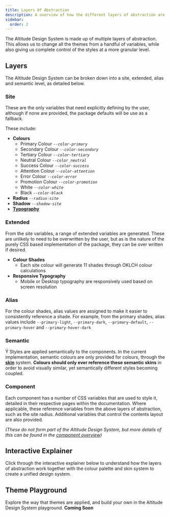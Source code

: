 ```yaml
---
title: Layers Of Abstraction
description: A overview of how the different layers of abstraction are used to create a unified yet highly configurable and extensible design system
sidebar:
  order: 2
---
```



The Altitude Design System is made up of multiple layers of abstraction. This allows us to change all the themes from a handful of variables, while also giving us complete control of the styles at a more granular level.

## Layers

The Altitude Design System can be broken down into a site, extended, alias and semantic level, as detailed below.

### Site

These are the only variables that need explicitly defining by the user, although if none are provided, the package defaults will be use as a fallback.

These include:

- **Colours**
  - Primary Colour _`--color-primary`_
  - Secondary Colour _`--color-secondary`_
  - Tertiary Colour _`--color-tertiary`_
  - Neutral Colour _`--color_neutral`_
  - Success Colour _`--color-success`_
  - Attention Colour _`--color-attention`_
  - Error Colour _`--color-error`_
  - Promotion Colour _`--color-promotion`_
  - White _`--color-white`_
  - Black _`--color-black`_
- **Radius** _`--radius-site`_
- **Shadow** _`--shadow-site`_
- [**Typography**](/design/typography)

### Extended

From the site variables, a range of extended variables are generated. These are unlikely to need to be overwritten by the user, but as is the nature of the purely CSS based implementation of the package, they can be over written if desired.

- **Colour Shades**
  - Each site colour will generate 11 shades through OKLCH colour calculations
- **Responsive Typography**
  - Mobile or Desktop typography are responsively used based on screen resolution

### Alias

For the colour shades, alias values are assigned to make it easier to consistently reference a shade. For example, from the primary shades, alias values include `--primary-light`, `--primary-dark`, `--primary-default`, `--primary-hover` and `--primary-hover-dark`

### Semantic

Ÿ
Styles are applied semantically to the components. In the current implementation, semantic colours are only provided for colours, through the [**skin**](/NEEDSLINK) system. **Colours should only ever reference these semantic skins** in order to avoid visually similar, yet semantically different styles becoming coupled.

### Component

Each component has a number of CSS variables that are used to style it, detailed in their respective pages within the documentation. Where applicable, these reference variables from the above layers of abstraction, such as the site radius. Additional variables that control the contents layout are also provided.

_(These do not form part of the Altitude Design System, but more details of this can be found in the [component overview](/NEEDSLINK))_

## Interactive Explainer

Click through the interactive explainer below to understand how the layers of abstraction work together with the colour palette and skin system to create a unified design system.

<ThemingAnimation />

## Theme Playground

Explore the way that themes are applied, and build your own in the Altitude Design System playground. **Coming Soon**
